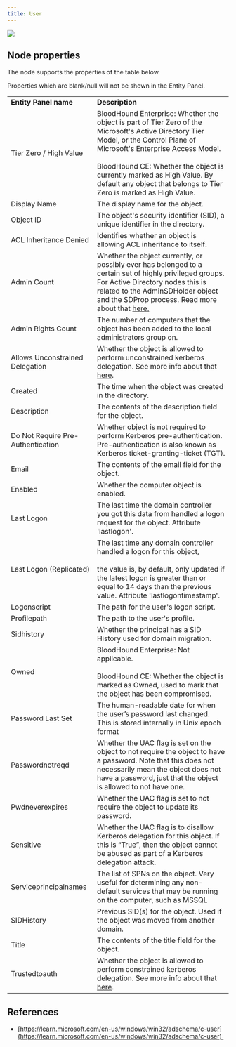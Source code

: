 ```yaml
---
title: User
---
```


<Frame>
  <img src="/hc/article_attachments/18246479746331.png"/>
</Frame>

## Node properties
The node supports the properties of the table below.

<Note>
Properties which are blank/null will not be shown in the Entity Panel.
</Note>

|     |     |
| --- | --- |
| **Entity Panel name** | **Description** |
| Tier Zero / High Value | BloodHound Enterprise: Whether the object is part of Tier Zero of the Microsoft's Active Directory Tier Model, or the Control Plane of Microsoft's Enterprise Access Model.  <br/>  <br/>BloodHound CE: Whether the object is currently marked as High Value. By default any object that belongs to Tier Zero is marked as High Value. |
| Display Name | The display name for the object. |
| Object ID | The object's security identifier (SID), a unique identifier in the directory. |
| ACL Inheritance Denied | Identifies whether an object is allowing ACL inheritance to itself. |
| Admin Count | Whether the object currently, or possibly ever has belonged to a certain set of highly privileged groups. For Active Directory nodes this is related to the AdminSDHolder object and the SDProp process. Read more about that [here.](https://adsecurity.org/?p=2053) |
| Admin Rights Count | The number of computers that the object has been added to the local administrators group on. |
| Allows Unconstrained Delegation | Whether the object is allowed to perform unconstrained kerberos delegation. See more info about that [here](https://blog.harmj0y.net/redteaming/another-word-on-delegation/). |
| Created | The time when the object was created in the directory. |
| Description | The contents of the description field for the object. |
| Do Not Require Pre-Authentication | Whether object is not required to perform Kerberos pre-authentication. Pre-authentication is also known as Kerberos ticket-granting-ticket (TGT). |
| Email | The contents of the email field for the object. |
| Enabled | Whether the computer object is enabled. |
| Last Logon | The last time the domain controller you got this data from handled a logon request for the object. Attribute 'lastlogon'. |
| Last Logon (Replicated) | The last time any domain controller handled a logon for this object,<br/><br/>the value is, by default, only updated if the latest logon is greater than or equal to 14 days than the previous value. Attribute 'lastlogontimestamp'. |
| Logonscript | The path for the user's logon script. |
| Profilepath | The path to the user's profile. |
| Sidhistory | Whether the principal has a SID History used for domain migration. |
| Owned | BloodHound Enterprise: Not applicable.  <br/>  <br/>BloodHound CE: Whether the object is marked as Owned, used to mark that the object has been compromised. |
| Password Last Set | The human-readable date for when the user’s password last changed. This is stored internally in Unix epoch format |
| Passwordnotreqd | Whether the UAC flag is set on the object to not require the object to have a password. Note that this does not necessarily mean the object does not have a password, just that the object is allowed to not have one. |
| Pwdneverexpires | Whether the UAC flag is set to not require the object to update its password. |
| Sensitive | Whether the UAC flag is to disallow Kerberos delegation for this object. If this is “True”, then the object cannot be abused as part of a Kerberos delegation attack. |
| Serviceprincipalnames | The list of SPNs on the object. Very useful for determining any non-default services that may be running on the computer, such as MSSQL |
| SIDHistory | Previous SID(s) for the object. Used if the object was moved from another domain. |
| Title | The contents of the title field for the object. |
| Trustedtoauth | Whether the object is allowed to perform constrained kerberos delegation. See more info about that [here](https://blog.harmj0y.net/redteaming/another-word-on-delegation/). |

## References

* [https://learn.microsoft.com/en-us/windows/win32/adschema/c-user](https://learn.microsoft.com/en-us/windows/win32/adschema/c-user) 

